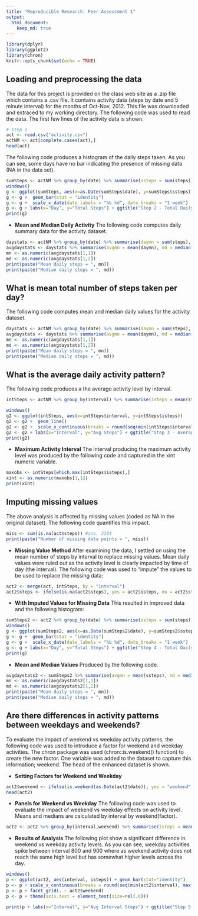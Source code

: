 ---
title: "Reproducible Research: Peer Assessment 1"
output:
  html_document: 
    keep_md: true
---

```{r setup(echo = FALSE)}
library(dplyr)
library(ggplot2)
library(chron)
knitr::opts_chunk$set(echo = TRUE)
```

## Loading and preprocessing the data
The data for this project is provided on the class web site as a .zip file which contains a .csv file. It contains activity data (steps by date and 5 minute interval) for the months of Oct-Nov, 2012. This file was downloaded and extraced to my working directory. The following code was used to read the data. The first few lines of the activity data is shown.

```{r step1, cache = T, autodep= TRUE}
# step 1
act <- read.csv("activity.csv")
actNM <- act[complete.cases(act),]
head(act)
```
The following code produces a histogram of the daily steps taken. As you can see, some days have no bar indicating the presence of missing data (NA in the data set).
```{r step2, cache = T, autodep= TRUE}

sumSteps <- actNM %>% group_by(date) %>% summarise(ssteps = sum(steps))
windows()
g <- ggplot(sumSteps, aes(x=as.Date(sumSteps$date), y=sumSteps$ssteps)) # + stat_summary(fun.y=sum)
g <- g +  geom_bar(stat = "identity")
g <- g +  scale_x_date(date_labels = "%b %d", date_breaks = "1 week")
g <- g + labs(x="Day", y="Total Steps") + ggtitle("Step 2 - Total Daily Steps w/Missing Values Dropped")
print(g)
```

+ **Mean and Median Daily Activity**
The following code computes daily summary data for the activity dataset.

```{r step3, cache = T, autodep= TRUE}
daystats <- actNM %>% group_by(date) %>% summarise(daymn = sum(steps), daymd = median(steps))
avgdaystats <- daystats %>% summarise(avgmn = mean(daymn), md = median(daymd))
mn <- as.numeric(avgdaystats[1,1])
md <- as.numeric(avgdaystats[1,2])
print(paste("Mean daily steps = ", mn))
print(paste("Median daily steps = ", md))
```

## What is mean total number of steps taken per day?
The following code computes mean and median daily values for the activity dataset.

```{r step4, cache = T, autodep= TRUE}
daystats <- actNM %>% group_by(date) %>% summarise(daymn = sum(steps), daymd = median(steps))
avgdaystats <- daystats %>% summarise(avgmn = mean(daymn), md = median(daymd))
mn <- as.numeric(avgdaystats[1,1])
md <- as.numeric(avgdaystats[1,2])
print(paste("Mean daily steps = ", mn))
print(paste("Median daily steps = ", md))
```


## What is the average daily activity pattern?
The following code produces a the average activity level by interval.

```{r step5, cache = T, autodep= TRUE}
intSteps <- actNM %>% group_by(interval) %>% summarise(isteps = mean(steps))

windows()
g2 <- ggplot(intSteps, aes(x=intSteps$interval, y=intSteps$isteps))
g2 <- g2 +  geom_line()
g2 <- g2 +  scale_x_continuous(breaks = round(seq(min(intSteps$interval), max(intSteps$interval), by = 200)))
g2 <- g2 + labs(x="Interval", y="Avg Steps") + ggtitle("Step 3 - Average Steps by Interval")
print(g2)
```

+ **Maximum Activity Interval**
The interval producing the maximum activity level was produced by the following code and captured in the xint numeric variable.

```{r step6, cache = T, autodep= TRUE}
maxobs <- intSteps[which.max(intSteps$isteps),]
xint <- as.numeric(maxobs[1,1])
print(xint)
```

## Imputing missing values
The above analysis is affected by missing values (coded as NA in the original dataset). The following code quantifies this impact.

```{r step7, cache = T, autodep= TRUE}
miss <- sum(is.na(act$steps)) #ans. 2304
print(paste("Number of missing data points = ", miss))
```
+ **Missing Value Method**
After examining the data, I settled on using the mean number of steps by interval to replace missing values. Mean daily values were ruled out as the activity level is clearly impacted by time of day (the interval). The following code was used to "impute" the values to be used to replace the missing data:

```{r step8, cache = T, autodep= TRUE}
act2 <- merge(act, intSteps, by = "interval")
act2$steps <- ifelse(is.na(act2$steps), yes = act2$isteps, no = act2$steps)
```

+ **With Imputed Values for Missing Data**
This resulted in improved data and the following histogram:

```{r step9, cache = T, autodep= TRUE}
sumSteps2 <- act2 %>% group_by(date) %>% summarise(ssteps = sum(steps))
windows()
g <- ggplot(sumSteps2, aes(x=as.Date(sumSteps2$date), y=sumSteps2$ssteps))
g <- g +  geom_bar(stat = "identity")
g <- g +  scale_x_date(date_labels = "%b %d", date_breaks = "1 week")
g <- g + labs(x="Day", y="Total Steps") + ggtitle("Step 4 - Total Daily Steps w/Missing Values Set to Interval Mean")
print(g)
```

+ **Mean and Median Values**
Produced by the following code.

```{r step10, cache = T, autodep= TRUE}
avgdaystats2 <- sumSteps2 %>% summarise(avgmn = mean(ssteps), md = median(ssteps))
mn <- as.numeric(avgdaystats2[1,1])
md <- as.numeric(avgdaystats2[1,2])
print(paste("Mean daily steps = ", mn))
print(paste("Median daily steps = ", md))

```
## Are there differences in activity patterns between weekdays and weekends?

To evaluate the impact of weekend vs weekday activity patterns, the following code was used to introduce a factor for weekend and weekday activities. The chron package was used (chron::is.weekend() function) to create the new factor. One variable was added to the dataset to capture this information; weekend. The head of the enhanced dataset is shown.

+ **Setting Factors for Weekend and Weekday**
```{r step11, cache = T, autodep= TRUE}
act2$weekend <- ifelse(is.weekend(as.Date(act2$date)), yes = "weekend", no = "weekday")
head(act2)
```
+ **Panels for Weekend vs Weekday**
The following code was used to evaluate the impact of weekend vs weekday effects on activity level. Means and medians are calculated by interval by weekend(factor).

```{r step12, cache = T, autodep= TRUE}
act2 <- act2 %>% group_by(interval,weekend) %>% summarise(isteps = mean(steps), imedian = median(steps))
```

+ **Results of Analysis**
The following plot show a significant difference in weekend vs weekday activity levels. As you can see, weekday activities spike between interval 800 and 900 where as weekend activity does not reach the same high level but has somewhat higher levels across the day.

```{r step13, cache = T, autodep= TRUE}
windows()
p <- ggplot(act2, aes(interval, isteps)) + geom_bar(stat="identity")
p <- p + scale_x_continuous(breaks = round(seq(min(act2$interval), max(act2$interval), by = 200)))
p <- p + facet_grid(. ~ act2$weekend)
p <- p + theme(axis.text = element_text(size=rel(.6)))

print(p + labs(x="Interval", y="Avg Interval Steps") + ggtitle("Step 5 - Weekday vs Weekend Behavior"))

```
